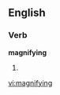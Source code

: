 ==English==

===Verb===
'''magnifying'''

# {{present participle of|[[magnify]]}}

[[vi:magnifying]]